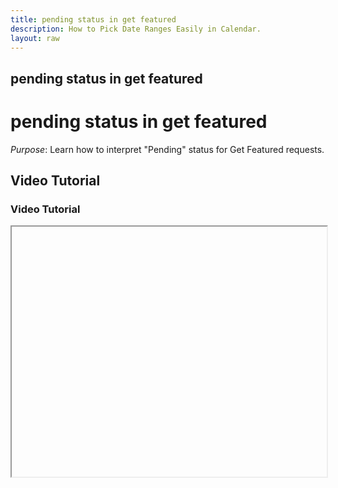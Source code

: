 ```yaml
---
title: pending status in get featured
description: How to Pick Date Ranges Easily in Calendar.
layout: raw
---
```



<div className="mdx-content">

## pending status in get featured

<h1 className="text-3xl font-bold text-gray-900 mb-4">pending status in get featured</h1>  

*Purpose*: Learn how to interpret "Pending" status for Get Featured requests.

## Video Tutorial

<h3 className="text-xl font-medium text-gray-800 mb-2">Video Tutorial</h3>

<iframe
  width="100%"
  height="400"
  title="Pending status tutorial"
  allowFullScreen
  className="rounded-lg"
/>

---

## Steps:

<h2 className="text-2xl font-semibold text-gray-800 mt-8 mb-4">Step-by-step Instructions</h2>

❶ **Check the Start Date**  
If the **start date** of your Get Featured request is in the **future**, the status will show as **"Pending"** even if payment is done.

❷ **Open Get Featured Section**  
Navigate to the **Get Featured** tab in the **Promote** section.

❸ **Filter by Status**  
Apply the **Status Filter** to show only items that are pending.

---

**Tip for First-Time Users**:  
Seeing a "Pending" status right after payment? Don't worry — it just means the start date hasn't arrived yet.

<div className="space-y-4 mt-6">

<div className="my-10 border-t border-gray-200" />

## More questions about this

<h3 className="text-xl font-semibold text-black mb-4 mt-10"> More questions about this?</h3>
</div>
<div className="space-y-4 mt-6">
  <details className="bg-white rounded-md p-4 border border-gray-300">
  <summary
    className="font-medium text-base text-gray-900"
    style={{
      backgroundColor: 'transparent',
      outline: 'none',
      cursor: 'pointer',
      userSelect: 'none',
      listStyle: 'none',
    }}
  >Will my promotion start on the selected date?</summary>
   <p className="mt-2 text-sm text-gray-700">
      Yes, once the scheduled start date arrives, your promotion will go live automatically.
    </p>
  </details>

  <details className="bg-white rounded-md p-4 border border-gray-300">
  <summary
    className="font-medium text-base text-gray-900"
    style={{
      backgroundColor: 'transparent',
      outline: 'none',
      cursor: 'pointer',
      userSelect: 'none',
      listStyle: 'none',
    }}
  >Can I change the start date?</summary>
    <p className="mt-2 text-sm text-gray-700">
      No, the start date is fixed once the request is submitted. Cancel and create a new request if needed.
    </p>
  </details>
</div>
</div>

---

<div className="space-y-4 mt-6">

<div className="my-10 border-t border-gray-200" />

<div className="mdx-content mt-10">

Was this article helpful?

<div style={{ display: 'flex', gap: '1rem' }}>
  <button style={{ padding: '0.5rem', borderRadius: '9999px', backgroundColor: '#f0f0f0' }}>
    <FaThumbsUp/>
  </button>
  <button style={{ padding: '0.5rem', borderRadius: '9999px', backgroundColor: '#f0f0f0' }}>
    <FaThumbsDown/>
  </button>
</div>
</div>

---
</div>
